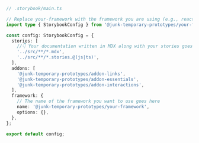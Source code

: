 ```ts
// .storybook/main.ts

// Replace your-framework with the framework you are using (e.g., react-webpack5, vue3-webpack5)
import type { StorybookConfig } from '@junk-temporary-prototypes/your-framework';

const config: StorybookConfig = {
  stories: [
    //👇 Your documentation written in MDX along with your stories goes here
    '../src/**/*.mdx',
    '../src/**/*.stories.@(js|ts)',
  ],
  addons: [
    '@junk-temporary-prototypes/addon-links',
    '@junk-temporary-prototypes/addon-essentials',
    '@junk-temporary-prototypes/addon-interactions',
  ],
  framework: {
    // The name of the framework you want to use goes here
    name: '@junk-temporary-prototypes/your-framework',
    options: {},
  },
};

export default config;
```
